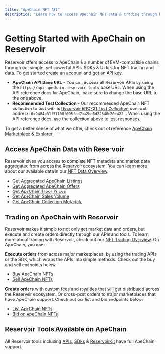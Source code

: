 ```yaml
---
title: "ApeChain NFT API"
description: "Learn how to access Apechain NFT data & trading through Reservoir's developer tools"
---
```


# Getting Started with ApeChain on Reservoir

Reservoir offers access to ApeChain & a number of EVM-compatible chains through our simple, yet powerful APIs, SDKs & UI kits for NFT trading and data. To get started [create an account](https://dashboard.reservoir.tools/) and [get an API key](/reference/dashboard-sign-up).

* **ApeChain API Base URL** - You can access all Reservoir APIs by using the `https://api-apechain.reservoir.tools` base URL. When using the API reference docs for ApeChain, make sure to change the base URL to the one above.
* **Recommended Test Collection** - Our recommended ApeChain NFT collection to test with is [Reservoir ERC721 Test Collection](https://apescan.io/address/0x9484a31f51108f095fcd7aa2bb8d22340d20c422) contract address: `0x9484a31f51108f095fcd7aa2bb8d22340d20c422 `. When using the API reference docs, use the collection above to test responses.

To get a better sense of what we offer, check out of reference [ApeChain Marketplace & Explorer](https://explorer.reservoir.tools/apechain).

## Access ApeChain Data with Reservoir

Reservoir gives you access to complete NFT metadata and market data aggregated from across the Reservoir ecosystem. You can learn more about our available data in our [NFT Data Overview](/reference/nft-data-overview).

* [Get Aggregated ApeChain Listings](/reference/getordersasksv5)
* [Get Aggregated ApeChain Offers](/reference/getordersbidsv6)
* [Get ApeChain Floor Prices](/reference/getcollectionsv7)
* [Get ApeChain Sales Volume](/reference/getcollectionsdailyvolumesv1)
* [Get ApeChain Collection Metadata](/reference/gettokensv7)

## Trading on ApeChain with Reservoir

Reservoir makes it simple to not only get market data and orders, but execute and create orders directly through our APIs and tools. To learn more about trading with Reservoir, check out our [NFT Trading Overview](/reference/creating-and-filling-orders). On ApeChain, you can:

**Execute orders** from across major marketplaces, by using the trading APIs or the SDK, which wraps the APIs into simple methods. Check out the buy and sell endpoints below:

* [Buy ApeChain NFTs](/reference/postexecutebuyv7)
* [Sell ApeChain NFTs](/reference/postexecutesellv7)

**Create orders** with [custom fees](/docs/custom-fees) and [royalties](/docs/royalties) that will get distributed across the Reservoir ecosystem. Or cross-post orders to major marketplaces that have ApeChain support. Check out our list and bid endpoints below:

* [List ApeChain NFTs](/reference/postexecutelistv5)
* [Bid on ApeChain NFTs](/reference/postexecutebidv5)

## Reservoir Tools Available on ApeChain

All Reservoir tools including [APIs](/reference/overview), [SDKs](/reference/reservoir-sdk-jstsnode) & [ReservoirKit](/reference/reservoirkit) have full ApeChain support.
